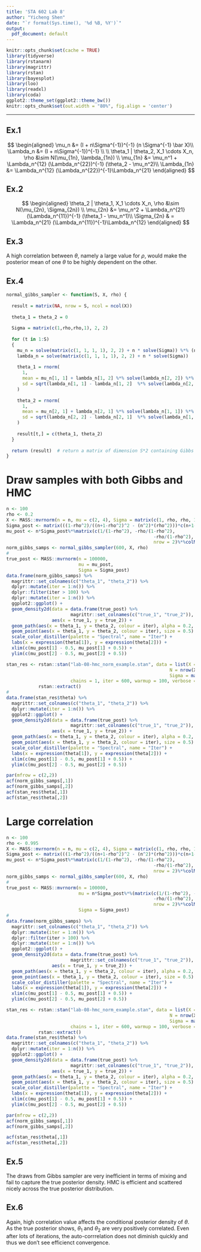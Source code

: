 ```yaml
---
title: 'STA 602 Lab 8'
author: "Yicheng Shen"
date: "`r format(Sys.time(), '%d %B, %Y')`"
output:
  pdf_document: default
---
```


```r
knitr::opts_chunk$set(cache = TRUE)
library(tidyverse)
library(rstanarm)
library(magrittr)
library(rstan)
library(bayesplot)
library(loo)
library(readxl)
library(coda)
ggplot2::theme_set(ggplot2::theme_bw())
knitr::opts_chunk$set(out.width = "80%", fig.align = 'center')
```

***

## Ex.1

$$
\begin{aligned}
\mu_n &= (I + n\Sigma^{-1})^{-1} (n \Sigma^{-1} \bar X)\\
\Lambda_n &= (I + n\Sigma^{-1})^{-1} \\ \\
\theta_1 | \theta_2, X_1 \cdots X_n, \rho &\sim N(\mu_{1n}, \lambda_{1n}) \\
\mu_{1n} &= \mu_n^1 + \Lambda_n^{12}  (\Lambda_n^{22})^{-1} (\theta_2 - \mu_n^2)\\
\Lambda_{1n} &= \Lambda_n^{12}  (\Lambda_n^{22})^{-1}\Lambda_n^{21}
\end{aligned}
$$

## Ex.2

$$
\begin{aligned}
\theta_2 | \theta_1, X_1 \cdots X_n, \rho &\sim N(\mu_{2n}, \Sigma_{2n}) \\
\mu_{2n} &= \mu_n^2 + \Lambda_n^{21}  (\Lambda_n^{11})^{-1} (\theta_1 - \mu_n^1)\\
\Sigma_{2n} & =  \Lambda_n^{21}  (\Lambda_n^{11})^{-1}\Lambda_n^{12}
\end{aligned}
$$

## Ex.3

A high correlation between $\theta$, namely a large value for $\rho$, would make the posterior mean of one $\theta$ to be highly dependent on the other. 


## Ex.4

```r
normal_gibbs_sampler <- function(S, X, rho) {
  
  result = matrix(NA, nrow = S, ncol = ncol(X))
  
  theta_1 = theta_2 = 0
  
  Sigma = matrix(c(1,rho,rho,1), 2, 2)
  
  for (t in 1:S)
  {
    mu_n = solve(matrix(c(1, 1, 1, 1), 2, 2) + n * solve(Sigma)) %*% (n*solve(Sigma) %*% matrix(colMeans(X), 2, 1))
    lambda_n = solve(matrix(c(1, 1, 1, 1), 2, 2) + n * solve(Sigma))
    
    theta_1 = rnorm(
      1,
      mean = mu_n[1, 1] + lambda_n[1, 2] %*% solve(lambda_n[2, 2]) %*% (theta_2 - mu_n[2, 1]) ,
      sd = sqrt(lambda_n[1, 1] - lambda_n[1, 2]  %*% solve(lambda_n[2, 2]) %*% lambda_n[2, 1])
    )
    
    theta_2 = rnorm(
      1,
      mean = mu_n[2, 1] + lambda_n[2, 1] %*% solve(lambda_n[1, 1]) %*% (theta_1 - mu_n[1, 1]) ,
      sd = sqrt(lambda_n[2, 2] - lambda_n[2, 1]  %*% solve(lambda_n[1, 1]) %*% lambda_n[1, 2])
    )
    
    result[t,] = c(theta_1, theta_2)
  }
  
  return (result)  # return a matrix of dimension S*2 containing Gibbs samples for theta1 and theta2
}
```

# Draw samples with both Gibbs and HMC

```r
n <- 100
rho <- 0.2
X <- MASS::mvrnorm(n = n, mu = c(2, 4), Sigma = matrix(c(1, rho, rho, 1), nrow = 2))
Sigma_post <- matrix(((1-rho^2)/((n+1-rho^2)^2 - (n^2)*(rho^2)))*c(n+1-rho^2, n*rho, n*rho, n+1-rho^2), nrow = 2)
mu_post <- n*Sigma_post%*%matrix(c(1/(1-rho^2), -rho/(1-rho^2), 
                                                       -rho/(1-rho^2), 1/(1-rho^2)), 
                                                       nrow = 2)%*%colMeans(X)
norm_gibbs_samps <- normal_gibbs_sampler(600, X, rho)
#
true_post <- MASS::mvrnorm(n = 100000, 
                           mu = mu_post, 
                           Sigma = Sigma_post)
data.frame(norm_gibbs_samps) %>%
  magrittr::set_colnames(c("theta_1", "theta_2")) %>%
  dplyr::mutate(iter = 1:n()) %>%
  dplyr::filter(iter > 100) %>%
  dplyr::mutate(iter = 1:n()) %>%
  ggplot2::ggplot() +
  geom_density2d(data = data.frame(true_post) %>%
                        magrittr::set_colnames(c("true_1", "true_2")),
                 aes(x = true_1, y = true_2)) +
  geom_path(aes(x = theta_1, y = theta_2, colour = iter), alpha = 0.2, size = 0.5) +
  geom_point(aes(x = theta_1, y = theta_2, colour = iter), size = 0.5) +
  scale_color_distiller(palette = "Spectral", name = "Iter") +
  labs(x = expression(theta[1]), y = expression(theta[2])) +
  xlim(c(mu_post[1] - 0.5, mu_post[1] + 0.5)) +
  ylim(c(mu_post[2] - 0.5, mu_post[2] + 0.5))
```


```r
stan_res <- rstan::stan("lab-08-hmc_norm_example.stan", data = list(X = X, 
                                                             N = nrow(X), 
                                                             Sigma = matrix(c(1, rho, rho, 1), nrow = 2)),
                        chains = 1, iter = 600, warmup = 100, verbose = F, refresh = 0) %>%
            rstan::extract()
#
data.frame(stan_res$theta) %>%
  magrittr::set_colnames(c("theta_1", "theta_2")) %>%
  dplyr::mutate(iter = 1:n()) %>%
  ggplot2::ggplot() +
  geom_density2d(data = data.frame(true_post) %>%
                        magrittr::set_colnames(c("true_1", "true_2")),
                 aes(x = true_1, y = true_2)) +
  geom_path(aes(x = theta_1, y = theta_2, colour = iter), alpha = 0.2, size = 0.5) +
  geom_point(aes(x = theta_1, y = theta_2, colour = iter), size = 0.5) +
  scale_color_distiller(palette = "Spectral", name = "Iter") +
  labs(x = expression(theta[1]), y = expression(theta[2])) +
  xlim(c(mu_post[1] - 0.5, mu_post[1] + 0.5)) +
  ylim(c(mu_post[2] - 0.5, mu_post[2] + 0.5))
```


```r
par(mfrow = c(2,2))
acf(norm_gibbs_samps[,1])
acf(norm_gibbs_samps[,2])
acf(stan_res$theta[,1])
acf(stan_res$theta[,2])
```


# Large correlation

```r
n <- 100
rho <- 0.995
X <- MASS::mvrnorm(n = n, mu = c(2, 4), Sigma = matrix(c(1, rho, rho, 1), nrow = 2))
Sigma_post <- matrix(((1-rho^2)/((n+1-rho^2)^2 - (n^2)*(rho^2)))*c(n+1-rho^2, n*rho, n*rho, n+1-rho^2), nrow = 2)
mu_post <- n*Sigma_post%*%matrix(c(1/(1-rho^2), -rho/(1-rho^2), 
                                                       -rho/(1-rho^2), 1/(1-rho^2)), 
                                                       nrow = 2)%*%colMeans(X)
norm_gibbs_samps <- normal_gibbs_sampler(600, X, rho)
#
true_post <- MASS::mvrnorm(n = 100000, 
                           mu = n*Sigma_post%*%(matrix(c(1/(1-rho^2), -rho/(1-rho^2), 
                                                       -rho/(1-rho^2), 1/(1-rho^2)), 
                                                       nrow = 2)%*%colMeans(X)), 
                           Sigma = Sigma_post)
#
data.frame(norm_gibbs_samps) %>%
  magrittr::set_colnames(c("theta_1", "theta_2")) %>%
  dplyr::mutate(iter = 1:n()) %>%
  dplyr::filter(iter > 100) %>%
  dplyr::mutate(iter = 1:n()) %>%
  ggplot2::ggplot() +
  geom_density2d(data = data.frame(true_post) %>%
                        magrittr::set_colnames(c("true_1", "true_2")),
                 aes(x = true_1, y = true_2)) +
  geom_path(aes(x = theta_1, y = theta_2, colour = iter), alpha = 0.2, size = 0.5) +
  geom_point(aes(x = theta_1, y = theta_2, colour = iter), size = 0.5) +
  scale_color_distiller(palette = "Spectral", name = "Iter") +
  labs(x = expression(theta[1]), y = expression(theta[2])) +
  xlim(c(mu_post[1] - 0.5, mu_post[1] + 0.5)) +
  ylim(c(mu_post[2] - 0.5, mu_post[2] + 0.5))
```


```r
stan_res <- rstan::stan("lab-08-hmc_norm_example.stan", data = list(X = X, 
                                                             N = nrow(X), 
                                                             Sigma = matrix(c(1, rho, rho, 1), nrow = 2)),
                        chains = 1, iter = 600, warmup = 100, verbose = F, refresh = 0) %>%
            rstan::extract()
data.frame(stan_res$theta) %>%
  magrittr::set_colnames(c("theta_1", "theta_2")) %>%
  dplyr::mutate(iter = 1:n()) %>%
  ggplot2::ggplot() +
  geom_density2d(data = data.frame(true_post) %>%
                        magrittr::set_colnames(c("true_1", "true_2")),
                 aes(x = true_1, y = true_2)) +
  geom_path(aes(x = theta_1, y = theta_2, colour = iter), alpha = 0.2, size = 0.5) +
  geom_point(aes(x = theta_1, y = theta_2, colour = iter), size = 0.5) +
  scale_color_distiller(palette = "Spectral", name = "Iter") +
  labs(x = expression(theta[1]), y = expression(theta[2])) +
  xlim(c(mu_post[1] - 0.5, mu_post[1] + 0.5)) +
  ylim(c(mu_post[2] - 0.5, mu_post[2] + 0.5))
```


```r
par(mfrow = c(2,2))
acf(norm_gibbs_samps[,1])
acf(norm_gibbs_samps[,2])

acf(stan_res$theta[,1])
acf(stan_res$theta[,2])
```

## Ex.5

The draws from Gibbs sampler are very inefficient in terms of mixing and fail to capture the true posterior density. HMC is efficient and scattered nicely across the true posterior distribution. 

## Ex.6

Again, high correlation value affects the conditional posterior density of $\theta$. As the true posterior shows, $\theta_1$ and $\theta_2$ are very positively correlated. Even after lots of iterations, the auto-corrrelation does not diminish quickly and thus we don't see efficienct convergence. 








